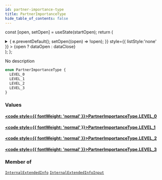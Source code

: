```yaml
---
id: partner-importance-type
title: PartnerImportanceType
hide_table_of_contents: false
---
```






const [open, setOpen] = useState(startOpen);
return (
<details {...(open ? { open: true } : {})} className="details" style={{ border:'none', boxShadow:'none', background:'var(--ifm-background-color)' }}>
<summary
onClick={(e) => {
e.preventDefault();
setOpen((open) => !open);
}}
style={{ listStyle:'none' }} >
{open ? dataOpen : dataClose}
</summary>
{open && children}
</details>
);
};

No description

```graphql
enum PartnerImportanceType {
  LEVEL_0
  LEVEL_1
  LEVEL_2
  LEVEL_3
}
```

### Values

#### [<code style={{ fontWeight: 'normal' }}>PartnerImportanceType.<b>LEVEL_0</b></code>](#)

>

#### [<code style={{ fontWeight: 'normal' }}>PartnerImportanceType.<b>LEVEL_1</b></code>](#)

>

#### [<code style={{ fontWeight: 'normal' }}>PartnerImportanceType.<b>LEVEL_2</b></code>](#)

>

#### [<code style={{ fontWeight: 'normal' }}>PartnerImportanceType.<b>LEVEL_3</b></code>](#)

>

### Member of

[`InternalExtendedInfo`](/api/objects/internal-extended-info) <Badge class="badge badge--secondary" text="object"/><Bullet />[`InternalExtendedInfoInput`](/api/inputs/internal-extended-info-input) <Badge class="badge badge--secondary" text="input"/>

